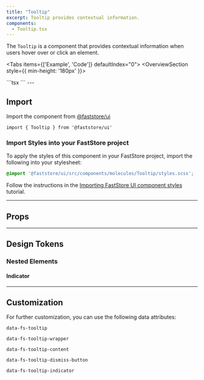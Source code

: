 ```yaml
---
title: "Tooltip"
excerpt: Tooltip provides contextual information.
components:
  - Tooltip.tsx
---
```


The `Tooltip` is a component that provides contextual information when users hover over or click an element.

<Tabs items={['Example', 'Code']} defaultIndex="0">
  <Tab>
    <OverviewSection style={{ min-height: '180px' }}>
      <Tooltip id="textarea-field" content="Simple tooltip">
        <Icon name="ShoppingCart" weight="light" />
      </Tooltip>
      <Tooltip id="textarea-field" content="Dismissible tooltip" dismissible>
        <Icon name="ShoppingCart" weight="light" />
      </Tooltip>
    </OverviewSection>
  </Tab>

  <Tab>
    ```tsx
      <Tooltip id="textarea-field" content="Simple tooltip">
        <Icon name="ShoppingCart" weight="light" />
      </Tooltip>
      <Tooltip id="textarea-field" content="Dismissible tooltip" dismissible>
        <Icon name="ShoppingCart" weight="light" />
      </Tooltip>
    ```
  </Tab>
</Tabs>
---

## Import

Import the component from [@faststore/ui](https://developers.vtex.com/docs/guides/faststore/components-index)

```tsx
import { Tooltip } from '@faststore/ui'
```

### Import Styles into your FastStore project

To apply the styles of this component in your FastStore project, import the following into your stylesheet:

```scss
@import '@faststore/ui/src/components/molecules/Tooltip/styles.scss';
```

Follow the instructions in the [Importing FastStore UI component styles](https://developers.vtex.com/docs/guides/faststore/using-themes-importing-ui-components-styles) tutorial.

---

## Props

<ComponentPropsSection component="Tooltip" />

---

## Design Tokens

<TokenTable>
  <TokenRow
    token="--fs-button-height"
    value="var(--fs-control-tap-size)"
  />
  <TokenRow
    token="--fs-tooltip-z-index"
    value="var(--fs-z-index-high)"
  />
  <TokenRow
    token="--fs-tooltip-background"
    value="var(--fs-color-neutral-6)"
    isColor
  />
  <TokenRow
    token="--fs-tooltip-text-color"
    value="var(--fs-color-text-inverse)"
    isColor
  />
  <TokenRow
    token="--fs-tooltip-border-radius"
    value="var(--fs-border-radius)"
  />
  <TokenRow
    token="--fs-tooltip-padding"
    value="var(--fs-spacing-2)"
  />
  <TokenRow
    token="--fs-tooltip-gap"
    value="var(--fs-spacing-1)"
  />
  <TokenDivider />
  <TokenRow
    token="--fs-tooltip-transition-property"
    value="opacity"
  />
  <TokenRow
    token="--fs-tooltip-transition-timing"
    value="var(--fs-transition-timing)"
  />
  <TokenRow
    token="--fs-tooltip-transition-function"
    value="var(--fs-transition-function)"
  />
</TokenTable>

### Nested Elements

#### Indicator

<TokenTable>
  <TokenRow
    token="--fs-tooltip-indicator-size"
    value="var(--fs-spacing-1)"
  />
  <TokenRow
    token="--fs-tooltip-indicator-distance-edge"
    value="var(--fs-spacing-3)"
  />
  <TokenRow
    token="--fs-tooltip-indicator-distance-base"
    value="var(--fs-spacing-1)"
  />
  <TokenRow
    token="--fs-tooltip-indicator-translate"
    value="calc(var(--fs-tooltip-indicator-size) + var(--fs-tooltip-indicator-distance-base))"
  />
</TokenTable>

---

## Customization

For further customization, you can use the following data attributes:

`data-fs-tooltip`

`data-fs-tooltip-wrapper`

`data-fs-tooltip-content`

`data-fs-tooltip-dismiss-button`

`data-fs-tooltip-indicator`

